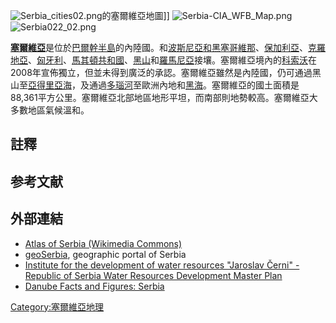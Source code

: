 [[File:Serbia_cities02.png|thumb]]的塞爾維亞地圖]]
[[File:Serbia-CIA_WFB_Map.png|thumb]]
[[File:Serbia022_02.png|thumb]]

'''[[塞爾維亞|塞爾維亞]]'''是位於[[巴爾幹半島|巴爾幹半島]]的內陸國。和[[波斯尼亞和黑塞哥維那|波斯尼亞和黑塞哥維那]]、[[保加利亞|保加利亞]]、[[克羅地亞|克羅地亞]]、[[匈牙利|匈牙利]]、[[馬其頓共和國|馬其頓共和國]]、[[黑山|黑山]]和[[羅馬尼亞|羅馬尼亞]]接壤。塞爾維亞境內的[[科索沃|科索沃]]在2008年宣佈獨立，但並未得到廣泛的承認{{NoteTag|{{Kosovo-note}}}}。塞爾維亞雖然是內陸國，仍可通過黑山至[[亞得里亞海|亞得里亞海]]，及通過[[多瑙河|多瑙河]]至歐洲內地和[[黑海|黑海]]。塞爾維亞的國土面積是88,361平方公里。塞爾維亞北部地區地形平坦，而南部則地勢較高。塞爾維亞大多數地區氣候溫和。 

== 註釋 ==
{{NoteFoot}}

== 参考文献 ==
{{Reflist}}

== 外部連結 ==
* [http://commons.wikimedia.org/wiki/Atlas_of_Serbia Atlas of Serbia (Wikimedia Commons)] {{Wayback|url=http://commons.wikimedia.org/wiki/Atlas_of_Serbia |date=20110818004935 }}
* [https://web.archive.org/web/20120309082621/http://www.geosrbija.rs/Default.aspx?LanguageID=3 geoSerbia], geographic portal of Serbia
* [https://web.archive.org/web/20100414155640/http://www.jcerni.co.rs/english/vos.htm Institute for the development of water resources "Jaroslav Černi" - Republic of Serbia Water Resources Development Master Plan]
* [http://icpdr01.danubeday.org/icpdr-files/12877 Danube Facts and Figures: Serbia] {{Wayback|url=http://icpdr01.danubeday.org/icpdr-files/12877 |date=20120208132217 }}

{{欧洲题目|地理}}
[[Category:塞爾維亞地理|Category:塞爾維亞地理]]